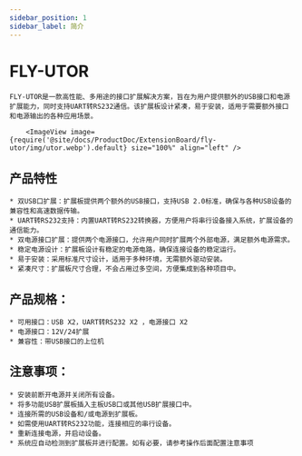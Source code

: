 ```yaml
---
sidebar_position: 1
sidebar_label: 简介
---
```




# FLY-UTOR

    FLY-UTOR是一款高性能、多用途的接口扩展解决方案，旨在为用户提供额外的USB接口和电源扩展能力，同时支持UART转RS232通信。该扩展板设计紧凑，易于安装，适用于需要额外接口和电源输出的各种应用场景。

        <ImageView image={require('@site/docs/ProductDoc/ExtensionBoard/fly-utor/img/utor.webp').default} size="100%" align="left" />


## 产品特性

    * 双USB口扩展：扩展板提供两个额外的USB接口，支持USB 2.0标准，确保与各种USB设备的兼容性和高速数据传输。
    * UART转RS232支持：内置UART转RS232转换器，方便用户将串行设备接入系统，扩展设备的通信能力。
    * 双电源接口扩展：提供两个电源接口，允许用户同时扩展两个外部电源，满足额外电源需求。
    * 稳定电源设计：扩展板设计有稳定的电源电路，确保连接设备的稳定运行。
    * 易于安装：采用标准尺寸设计，适用于多种环境，无需额外驱动安装。
    * 紧凑尺寸：扩展板尺寸合理，不会占用过多空间，方便集成到各种项目中。

## 产品规格：

    * 可用接口：USB X2，UART转RS232 X2 ，电源接口 X2
    * 电源接口：12V/24扩展
    * 兼容性：带USB接口的上位机

## 注意事项：

    * 安装前断开电源并关闭所有设备。
    * 将多功能USB扩展板插入主板USB口或其他USB扩展接口中。
    * 连接所需的USB设备和/或电源到扩展板。
    * 如需使用UART转RS232功能，连接相应的串行设备。
    * 重新连接电源，并启动设备。
    * 系统应自动检测到扩展板并进行配置。如有必要，请参考操作后面配置注意事项
